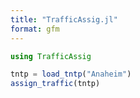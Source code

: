 ```yaml
---
title: "TrafficAssig.jl"
format: gfm
---
```


```julia
using TrafficAssig

tntp = load_tntp("Anaheim")
assign_traffic(tntp)
```